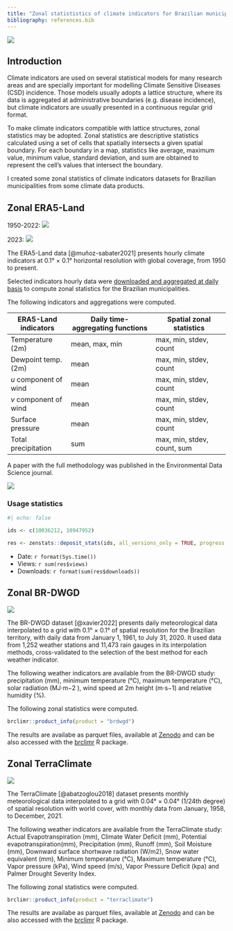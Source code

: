```yaml
---
title: "Zonal statististics of climate indicators for Brazilian municipalities"
bibliography: references.bib
---
```


![](images/zonal_brdwgd-01.png)

## Introduction

Climate indicators are used on several statistical models for many research areas and are specially important for modelling Climate Sensitive Diseases (CSD) incidence. Those models usually adopts a lattice structure, where its data is aggregated at administrative boundaries (e.g. disease incidence), but climate indicators are usually presented in a continuous regular grid format.

To make climate indicators compatible with lattice structures, zonal statistics may be adopted. Zonal statistics are descriptive statistics calculated using a set of cells that spatially intersects a given spatial boundary. For each boundary in a map, statistics like average, maximum value, minimum value, standard deviation, and sum are obtained to represent the cell's values that intersect the boundary.

I created some zonal statistics of climate indicators datasets for Brazilian municipalities from some climate data products.

## Zonal ERA5-Land

1950-2022: [![](https://img.shields.io/badge/download-10.5281/zenodo.10036211-green.svg)](https://doi.org/10.5281/zenodo.10036211)

2023: [![](https://img.shields.io/badge/download-10.5281/zenodo.10947952-green.svg)](https://doi.org/10.5281/zenodo.10947952)

The ERA5-Land data [@muñoz-sabater2021] presents hourly climate indicators at 0.1° × 0.1° horizontal resolution with global coverage, from 1950 to present.

Selected indicators hourly data were [downloaded and aggregated at daily basis](http://localhost:6732/data-projects/era5land-daily-latin-america.html) to compute zonal statistics for the Brazilian municipalities.

The following indicators and aggregations were computed.

| ERA5-Land indicators  | Daily time-aggregating functions | Spatial zonal statistics    |
|--------------------|----------------------------|------------------------|
| Temperature (2m)      | mean, max, min                   | max, min, stdev, count      |
| Dewpoint temp. (2m)   | mean                             | max, min, stdev, count      |
| $u$ component of wind | mean                             | max, min, stdev, count      |
| $v$ component of wind | mean                             | max, min, stdev, count      |
| Surface pressure      | mean                             | max, min, stdev, count      |
| Total precipitation   | sum                              | max, min, stdev, count, sum |

A paper with the full methodology was published in the Environmental Data Science journal.

[![](https://zenodo.org/badge/DOI/10.1017/eds.2024.3.svg)](https://doi.org/10.1017/eds.2024.3)

### Usage statistics

```r
#| echo: false

ids <- c(10036212, 10947952)

res <- zenstats::deposit_stats(ids, all_versions_only = TRUE, progress = FALSE)
```

-   Date: `r format(Sys.time())`
-   Views: `r sum(res$views)`
-   Downloads: `r format(sum(res$downloads))`

## Zonal BR-DWGD

[![](https://img.shields.io/badge/download-10.5281/zenodo.7824920-green.svg)](https://doi.org/10.5281/zenodo.7824920)

The BR-DWGD dataset [@xavier2022] presents daily meteorological data interpolated to a grid with 0.1° × 0.1° of spatial resolution for the Brazilian territory, with daily data from January 1, 1961, to July 31, 2020. It used data from 1,252 weather stations and 11,473 rain gauges in its interpolation methods, cross-validated to the selection of the best method for each weather indicator.

The following weather indicators are available from the BR-DWGD study: precipitation (mm), minimum temperature (°C), maximum temperature (°C), solar radiation (MJ⋅m−2 ), wind speed at 2m height (m⋅s−1) and relative humidity (%).

The following zonal statistics were computed.

```r
brclimr::product_info(product = "brdwgd")
```

The results are availabe as parquet files, available at [Zenodo](https://zenodo.org/records/7824920) and can be also accessed with the [brclimr](https://rfsaldanha.github.io/brclimr) R package.

## Zonal TerraClimate

[![](https://img.shields.io/badge/download-10.5281/zenodo.7825777-green.svg)](https://doi.org/10.5281/zenodo.7825777)

The TerraClimate [@abatzoglou2018] dataset presents monthly meteorological data interpolated to a grid with 0.04° × 0.04° (1/24th degree) of spatial resolution with world cover, with monthly data from January, 1958, to December, 2021.

The following weather indicators are available from the TerraClimate study: Actual Evapotranspiration (mm), Climate Water Deficit (mm), Potential evapotranspiration(mm), Precipitation (mm), Runoff (mm), Soil Moisture (mm), Downward surface shortwave radiation (W/m2), Snow water equivalent (mm), Minimum temperature (°C), Maximum temperature (°C), Vapor pressure (kPa), Wind speed (m/s), Vapor Pressure Deficit (kpa) and Palmer Drought Severity Index.

The following zonal statistics were computed.

```r
brclimr::product_info(product = "terraclimate")
```

The results are availabe as parquet files, available at [Zenodo](https://zenodo.org/records/7825777) and can be also accessed with the [brclimr](https://rfsaldanha.github.io/brclimr) R package.
